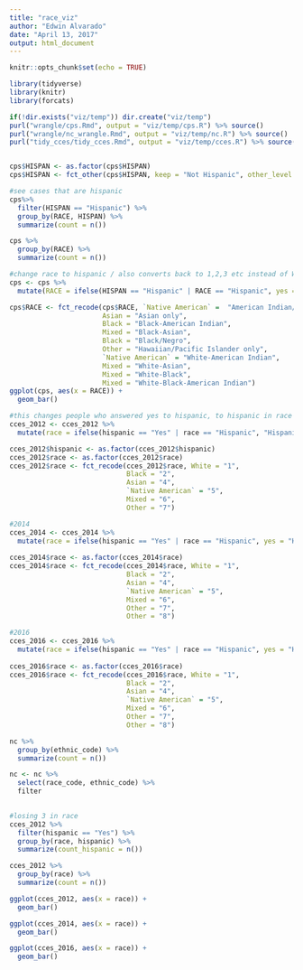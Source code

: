 ```yaml
---
title: "race_viz"
author: "Edwin Alvarado"
date: "April 13, 2017"
output: html_document
---
```


```r
knitr::opts_chunk$set(echo = TRUE)
```

```r
library(tidyverse)
library(knitr)
library(forcats)
```

```r
if(!dir.exists("viz/temp")) dir.create("viz/temp")
purl("wrangle/cps.Rmd", output = "viz/temp/cps.R") %>% source()
purl("wrangle/nc_wrangle.Rmd", output = "viz/temp/nc.R") %>% source()
purl("tidy_cces/tidy_cces.Rmd", output = "viz/temp/cces.R") %>% source()
```

```r

```

```r

cps$HISPAN <- as.factor(cps$HISPAN)
cps$HISPAN <- fct_other(cps$HISPAN, keep = "Not Hispanic", other_level = "Hispanic")

#see cases that are hispanic
cps%>%
  filter(HISPAN == "Hispanic") %>%
  group_by(RACE, HISPAN) %>%
  summarize(count = n())

cps %>%
  group_by(RACE) %>%
  summarize(count = n())

#change race to hispanic / also converts back to 1,2,3 etc instead of White, Black etc
cps <- cps %>%
  mutate(RACE = ifelse(HISPAN == "Hispanic" | RACE == "Hispanic", yes = "Hispanic", no = RACE))

cps$RACE <- fct_recode(cps$RACE, `Native American` =  "American Indian/Aleut/Eskimo",
                       Asian = "Asian only",
                       Black = "Black-American Indian",
                       Mixed = "Black-Asian",
                       Black = "Black/Negro",
                       Other = "Hawaiian/Pacific Islander only",
                       `Native American` = "White-American Indian",
                       Mixed = "White-Asian",
                       Mixed = "White-Black",
                       Mixed = "White-Black-American Indian")
ggplot(cps, aes(x = RACE)) +
  geom_bar()
```

```r
#this changes people who answered yes to hispanic, to hispanic in race column
cces_2012 <- cces_2012 %>%
  mutate(race = ifelse(hispanic == "Yes" | race == "Hispanic", "Hispanic", race))

cces_2012$hispanic <- as.factor(cces_2012$hispanic)  
cces_2012$race <- as.factor(cces_2012$race)
cces_2012$race <- fct_recode(cces_2012$race, White = "1",
                             Black = "2",
                             Asian = "4",
                             `Native American` = "5",
                             Mixed = "6",
                             Other = "7")

#2014
cces_2014 <- cces_2014 %>%
  mutate(race = ifelse(hispanic == "Yes" | race == "Hispanic", yes = "Hispanic", no = race))
  
cces_2014$race <- as.factor(cces_2014$race)
cces_2014$race <- fct_recode(cces_2014$race, White = "1",
                             Black = "2",
                             Asian = "4",
                             `Native American` = "5",
                             Mixed = "6",
                             Other = "7",
                             Other = "8")

#2016
cces_2016 <- cces_2016 %>%
  mutate(race = ifelse(hispanic == "Yes" | race == "Hispanic", yes = "Hispanic", no = race))
  
cces_2016$race <- as.factor(cces_2016$race)
cces_2016$race <- fct_recode(cces_2016$race, White = "1",
                             Black = "2",
                             Asian = "4",
                             `Native American` = "5",
                             Mixed = "6",
                             Other = "7",
                             Other = "8")
```

```r
nc %>%
  group_by(ethnic_code) %>%
  summarize(count = n())

nc <- nc %>%
  select(race_code, ethnic_code) %>%
  filter
  
```

```r
#losing 3 in race
cces_2012 %>%
  filter(hispanic == "Yes") %>%
  group_by(race, hispanic) %>%
  summarize(count_hispanic = n())

cces_2012 %>%
  group_by(race) %>%
  summarize(count = n())
```

```r
ggplot(cces_2012, aes(x = race)) +
  geom_bar()


```

```r
ggplot(cces_2014, aes(x = race)) +
  geom_bar()
```

```r
ggplot(cces_2016, aes(x = race)) +
  geom_bar()
```

